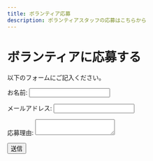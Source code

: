 ```yaml
---
title: ボランティア応募
description: ボランティアスタッフの応募はこちらから
---
```


# ボランティアに応募する

以下のフォームにご記入ください。

<form
  name="volunteer-apply"
  method="POST"
  data-netlify="true"
  netlify-honeypot="bot-field"
>
  <input type="hidden" name="form-name" value="volunteer-apply" />
  <p hidden>
    <label>Don’t fill this out if you're human: <input name="bot-field" /></label>
  </p>
  <p>
    <label>お名前: <input type="text" name="name" required /></label>
  </p>
  <p>
    <label>メールアドレス: <input type="email" name="email" required /></label>
  </p>
  <p>
    <label>応募理由: <textarea name="message" required></textarea></label>
  </p>
  <p>
    <button type="submit">送信</button>
  </p>
</form>
